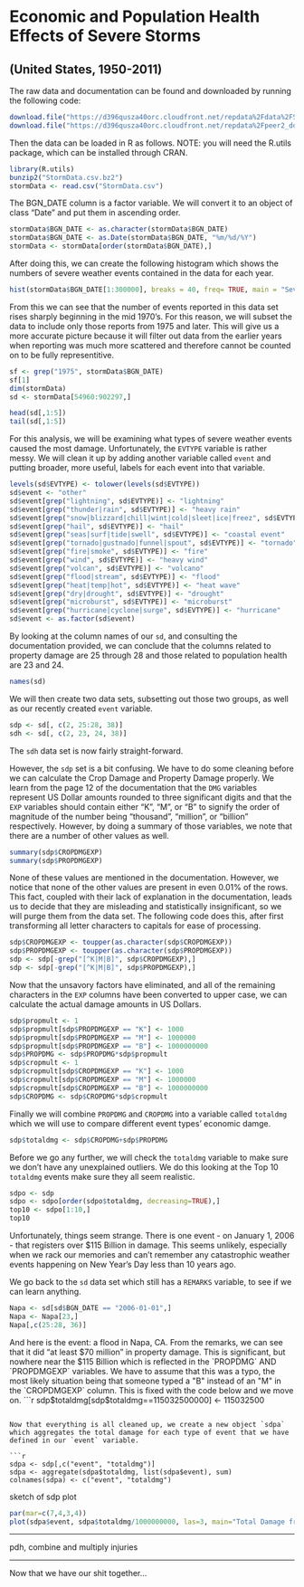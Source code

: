 Economic and Population Health Effects of Severe Storms 
=============
## (United States, 1950-2011)


The raw data and documentation can be found and downloaded by running the following code:
```r
download.file("https://d396qusza40orc.cloudfront.net/repdata%2Fdata%2FStormData.csv.bz2", "StormData.csv.bz2")
download.file("https://d396qusza40orc.cloudfront.net/repdata%2Fpeer2_doc%2Fpd01016005curr.pdf", "StormDocumentation.pdf")
```
Then the data can be loaded in R as follows.  NOTE: you will need the R.utils package, which can be installed through CRAN.
```r
library(R.utils)
bunzip2("StormData.csv.bz2")
stormData <- read.csv("StormData.csv")
```

The BGN_DATE column is a factor variable.  We will convert it to an object of class "Date" and put them in ascending order.
```r
stormData$BGN_DATE <- as.character(stormData$BGN_DATE)
stormData$BGN_DATE <- as.Date(stormData$BGN_DATE, "%m/%d/%Y")
stormData <- stormData[order(stormData$BGN_DATE),]
```

After doing this, we can create the following histogram which shows the numbers of severe weather events contained in the data for each year.
```r
hist(stormData$BGN_DATE[1:300000], breaks = 40, freq= TRUE, main = "Severe Weather Events Reported Per Year", xlab = "Year", ylab="Number of Events Reported", ylim=c(0,6000))
```

From this we can see that the number of events reported in this data set rises sharply beginning in the mid 1970's.  For this reason, we will subset the data to include only those reports from 1975 and later.  This will give us a more accurate picture because it will filter out data from the earlier years when reporting was much more scattered and therefore cannot be counted on to be fully representitive.
```r
sf <- grep("1975", stormData$BGN_DATE)
sf[1]
dim(stormData)
sd <- stormData[54960:902297,]
```
```r
head(sd[,1:5])
tail(sd[,1:5])
```

For this analysis, we will be examining what types of severe weather events caused the most damage.  Unfortunately, the `EVTYPE` variable is rather messy.  We will clean it up by adding another variable called `event` and putting broader, more useful, labels for each event into that variable.
```r
levels(sd$EVTYPE) <- tolower(levels(sd$EVTYPE))
sd$event <- "other"
sd$event[grep("lightning", sd$EVTYPE)] <- "lightning"
sd$event[grep("thunder|rain", sd$EVTYPE)] <- "heavy rain"
sd$event[grep("snow|blizzard|chill|wint|cold|sleet|ice|freez", sd$EVTYPE)] <- "winter storm"
sd$event[grep("hail", sd$EVTYPE)] <- "hail"
sd$event[grep("seas|surf|tide|swell", sd$EVTYPE)] <- "coastal event"
sd$event[grep("tornado|gustnado|funnel|spout", sd$EVTYPE)] <- "tornado"
sd$event[grep("fire|smoke", sd$EVTYPE)] <- "fire"
sd$event[grep("wind", sd$EVTYPE)] <- "heavy wind"
sd$event[grep("volcan", sd$EVTYPE)] <- "volcano"
sd$event[grep("flood|stream", sd$EVTYPE)] <- "flood"
sd$event[grep("heat|temp|hot", sd$EVTYPE)] <- "heat wave"
sd$event[grep("dry|drought", sd$EVTYPE)] <- "drought"
sd$event[grep("microburst", sd$EVTYPE)] <- "microburst"
sd$event[grep("hurricane|cyclone|surge", sd$EVTYPE)] <- "hurricane"
sd$event <- as.factor(sd$event)
```

By looking at the column names of our `sd`, and consulting the documentation provided, we can conclude that the columns related to property damage are 25 through 28 and those related to population health are 23 and 24.
```r
names(sd)
```

We will then create two data sets, subsetting out those two groups, as well as our recently created `event` variable.

```r
sdp <- sd[, c(2, 25:28, 38)]
sdh <- sd[, c(2, 23, 24, 38)]
```

The `sdh` data set is now fairly straight-forward.  

However, the `sdp` set is a bit confusing.  We have to do some cleaning before we can calculate the Crop Damage and Property Damage properly.  We learn from the page 12 of the documentation that the `DMG` variables represent US Dollar amounts rounded to three significant digits and that the `EXP` variables should contain either "K", "M", or "B" to signify the order of magnitude of the number being "thousand", "million", or "billion" respectively.  However, by doing a summary of those variables, we note that there are a number of other values as well.

``` r
summary(sdp$CROPDMGEXP)
summary(sdp$PROPDMGEXP)
```

None of these values are mentioned in the documentation.  However, we notice that none of the other values are present in even 0.01% of the rows.  This fact, coupled with their lack of explanation in the documentation, leads us to decide that they are misleading and statistically insignificant, so we will purge them from the data set.  The following code does this, after first transforming all letter characters to capitals for ease of processing.
```r
sdp$CROPDMGEXP <- toupper(as.character(sdp$CROPDMGEXP))
sdp$PROPDMGEXP <- toupper(as.character(sdp$PROPDMGEXP))
sdp <- sdp[-grep("[^K|M|B]", sdp$CROPDMGEXP),]
sdp <- sdp[-grep("[^K|M|B]", sdp$PROPDMGEXP),]
```

Now that the unsavory factors have eliminated, and all of the remaining characters in the `EXP` columns have been converted to upper case, we can calculate the actual damage amounts in US Dollars.

```r
sdp$propmult <- 1
sdp$propmult[sdp$PROPDMGEXP == "K"] <- 1000
sdp$propmult[sdp$PROPDMGEXP == "M"] <- 1000000
sdp$propmult[sdp$PROPDMGEXP == "B"] <- 1000000000
sdp$PROPDMG <- sdp$PROPDMG*sdp$propmult
sdp$cropmult <- 1
sdp$cropmult[sdp$CROPDMGEXP == "K"] <- 1000
sdp$cropmult[sdp$CROPDMGEXP == "M"] <- 1000000
sdp$cropmult[sdp$CROPDMGEXP == "B"] <- 1000000000
sdp$CROPDMG <- sdp$CROPDMG*sdp$cropmult
```

Finally we will combine `PROPDMG` and `CROPDMG` into a variable called `totaldmg` which we will use to compare different event types' economic damge.  

```r
sdp$totaldmg <- sdp$CROPDMG+sdp$PROPDMG
```

Before we go any further, we will check the `totaldmg` variable to make sure we don't have any unexplained outliers.  We do this looking at the Top 10 `totaldmg` events make sure they all seem realistic.
```r
sdpo <- sdp
sdpo <- sdpo[order(sdpo$totaldmg, decreasing=TRUE),]
top10 <- sdpo[1:10,]
top10
```

Unfortunately, things seem strange.  There is one event - on January 1, 2006 - that registers over $115 Billion in damage.  This seems unlikely, especially when we rack our memories and can't remember any catastrophic weather events happening on New Year's Day less than 10 years ago. 

We go back to the `sd` data set which still has a `REMARKS` variable, to see if we can learn anything.
```r
Napa <- sd[sd$BGN_DATE == "2006-01-01",]
Napa <- Napa[23,]
Napa[,c(25:28, 36)]
```

And here is the event: a flood in Napa, CA.  From the remarks, we can see that it did "at least $70 million" in property damage.  This is significant, but nowhere near the $115 Billion which is reflected in the `PROPDMG` AND `PROPDMGEXP` variables.  We have to assume that this was a typo, the most likely situation being that someone typed a "B" instead of an "M" in the `CROPDMGEXP` column.  This is fixed with the code below and we move on.
```r
sdp$totaldmg[sdp$totaldmg==115032500000] <- 115032500
```

Now that everything is all cleaned up, we create a new object `sdpa` which aggregates the total damage for each type of event that we have defined in our `event` variable.

```r
sdpa <- sdp[,c("event", "totaldmg")]
sdpa <- aggregate(sdpa$totaldmg, list(sdpa$event), sum)
colnames(sdpa) <- c("event", "totaldmg")
```

sketch of sdp plot
```r
par(mar=c(7,4,3,4))
plot(sdpa$event, sdpa$totaldmg/1000000000, las=3, main="Total Damage from Severe Weather Events", ylab="Damage (in Billions of $)")
```

---

pdh, combine and multiply injuries

---

Now that we have our shit together...
